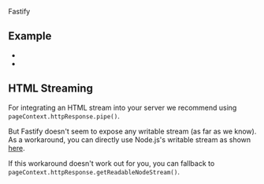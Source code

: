 
<CommunityNote url="https://www.fastify.io" />

<UseBati>Fastify</UseBati>

## Example

 - <Example timestamp="2024.01" repo="royalswe/vike-fastify-boilerplate" />
 - <Example timestamp="2025.01" repo="whyte50/vike-example-fastify" />

## HTML Streaming

For integrating an <Link href="/streaming">HTML stream</Link> into your server <Link href="/streaming#basics:~:text=We%20recommend%20using,pageContext.httpResponse.pipe()">we recommend using `pageContext.httpResponse.pipe()`</Link>.

But Fastify doesn't seem to expose any writable stream (as far as we know). As a workaround, you can directly use Node.js's writable stream as shown [here](https://github.com/royalswe/vike-fastify-boilerplate/blob/74bf861b98bfc6ab0cdffc5d3483b52c18cf1c14/server/index.ts#L84-L87).

If this workaround doesn't work out for you, you can fallback to <Link href="/streaming#basics:~:text=pageContext.httpResponse.getReadableWebStream()-,pageContext.httpResponse.getReadableNodeStream(),-For%20example%2C%20Cloudflare">`pageContext.httpResponse.getReadableNodeStream()`</Link>.

